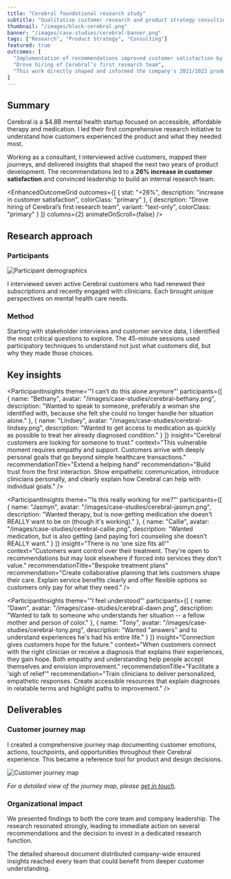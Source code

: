 ```yaml
---
title: "Cerebral foundational research study"
subtitle: "Qualitative customer research and product strategy consulting"
thumbnail: "/images/block-cerebral.png"
banner: "/images/case-studies/cerebral-banner.png"
tags: ["Research", "Product Strategy", "Consulting"]
featured: true
outcomes: [
  "Implementation of recommendations improved customer satisfaction by 26%",
  "Drove hiring of Cerebral’s first research team",
  "This work directly shaped and informed the company's 2021/2022 product roadmap"
]
---
```





## Summary

<ProjectDetails 
goal="Uncover experience gaps to inform the 2-year roadmap"
responsibilities="ethnographic customer research, product strategy"
duration="1 month"
/>

Cerebral is a $4.8B mental health startup focused on accessible, affordable therapy and medication. I led their first comprehensive research initiative to understand how customers experienced the product and what they needed most.

Working as a consultant, I interviewed active customers, mapped their journeys, and delivered insights that shaped the next two years of product development. The recommendations led to a **26% increase in customer satisfaction** and convinced leadership to build an internal research team.

<EnhancedOutcomeGrid 
  outcomes={[
    {
      stat: "+26%",
      description: "increase in customer satisfaction",
      colorClass: "primary"
    },
    {
      description: "Drove hiring of Cerebral’s first research team",
      variant: "text-only",
      colorClass: "primary"
    }
  ]}
  columns={2}
  animateOnScroll={false}
/>

<FeaturedQuote
              quote="It was with supreme confidence that I tapped Josh to run my initial research program at Cerebral. It had to both serve as a template and convince critical leadership, and as usual he delivered top shelf work."
              authorName="Louis Elfman"
              authorTitle="Head of Design at Cerebral"
              authorImage="/images/portrait-louis.jpeg"
            />

## Research approach

### Participants

![Participant demographics](/images/case-studies/cerebral-participants.png)

I interviewed seven active Cerebral customers who had renewed their subscriptions and recently engaged with clinicians. Each brought unique perspectives on mental health care needs.

### Method

Starting with stakeholder interviews and customer service data, I identified the most critical questions to explore. The 45-minute sessions used participatory techniques to understand not just what customers did, but why they made those choices.

## Key insights

<ParticipantInsights
  theme='"I can’t do this alone anymore"'
  participants={[
    {
      name: "Bethany",
      avatar: "/images/case-studies/cerebral-bethany.png",
      description: "Wanted to speak to someone, preferably a woman she identified with, because she felt she could no longer handle her situation alone."
    },
    {
      name: "Lindsey", 
      avatar: "/images/case-studies/cerebral-lindsey.png",
      description: "Wanted to get access to medication as quickly as possible to treat her already diagnosed condition."
    }
  ]}
  insight="Cerebral customers are looking for someone to trust."
  context="This vulnerable moment requires empathy and support. Customers arrive with deeply personal goals that go beyond simple healthcare transactions."
  recommendationTitle="Extend a helping hand"
  recommendation="Build trust from the first interaction. Show empathetic communication, introduce clinicians personally, and clearly explain how Cerebral can help with individual goals."
/>


<ParticipantInsights
  theme='"Is this really working for me?"'
  participants={[
    {
      name: "Jasmyn",
      avatar: "/images/case-studies/cerebral-jasmyn.png",
      description: "Wanted therapy, but is now getting medication she doesn't REALLY want to be on (though it's working)."
    },
    {
      name: "Callie", 
      avatar: "/images/case-studies/cerebral-callie.png",
      description: "Wanted medication, but is also getting (and paying for) counseling she doesn't REALLY want."
    }
  ]}
  insight="There is no 'one size fits all'"
  context="Customers want control over their treatment. They're open to recommendations but may look elsewhere if forced into services they don't value."
  recommendationTitle="Bespoke treatment plans"
  recommendation="Create collaborative planning that lets customers shape their care. Explain service benefits clearly and offer flexible options so customers only pay for what they need."
/>

<ParticipantInsights
  theme='"I feel understood"'
  participants={[
    {
      name: "Dawn",
      avatar: "/images/case-studies/cerebral-dawn.png",
      description: "Wanted to talk to someone who understands her situation -- a fellow mother and person of color."
    },
    {
      name: "Tony", 
      avatar: "/images/case-studies/cerebral-tony.png",
      description: "Wanted \"answers\" and to understand experiences he's had his entire life."
    }
  ]}
  insight="Connection gives customers hope for the future."
  context="When customers connect with the right clinician or receive a diagnosis that explains their experiences, they gain hope. Both empathy and understanding help people accept themselves and envision improvement."
  recommendationTitle="Facilitate a 'sigh of relief'"
  recommendation="Train clinicians to deliver personalized, empathetic responses. Create accessible resources that explain diagnoses in relatable terms and highlight paths to improvement."
/>

## Deliverables

### Customer journey map

I created a comprehensive journey map documenting customer emotions, actions, touchpoints, and opportunities throughout their Cerebral experience. This became a reference tool for product and design decisions.

![Customer journey map](/images/case-studies/cerebral-journeymap.png)

*For a detailed view of the journey map, please [get in touch](mailto:josh@joshuajwright.com).*

### Organizational impact

We presented findings to both the core team and company leadership. The research resonated strongly, leading to immediate action on several recommendations and the decision to invest in a dedicated research function.

The detailed shareout document distributed company-wide ensured insights reached every team that could benefit from deeper customer understanding.